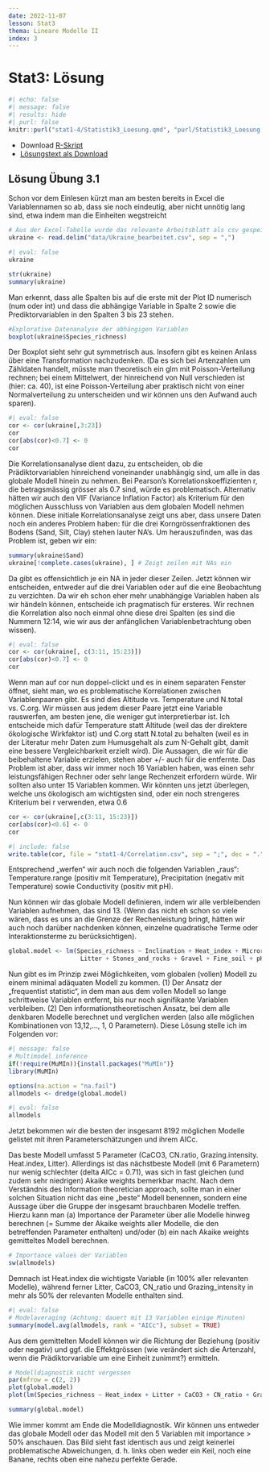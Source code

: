 ```yaml
---
date: 2022-11-07
lesson: Stat3
thema: Lineare Modelle II
index: 3
---
```


# Stat3: Lösung


```r
#| echo: false
#| message: false
#| results: hide
#| purl: false
knitr::purl("stat1-4/Statistik3_Loesung.qmd", "purl/Statistik3_Loesung.R", documentation = 0)
```

- Download [R-Skript](../purl/Statistik3_Loesung.R)
- [Lösungstext als Download](Statistik_Loesung_3.1.pdf)
      
## Lösung Übung 3.1

Schon vor dem Einlesen kürzt man am besten bereits in Excel die Variablennamen so ab, dass sie noch eindeutig, aber nicht unnötig lang sind, etwa indem man die Einheiten wegstreicht

```r
# Aus der Excel-Tabelle wurde das relevante Arbeitsblatt als csv gespeichert
ukraine <- read.delim("data/Ukraine_bearbeitet.csv", sep = ",")
```

```r
#| eval: false
ukraine
```

```r
str(ukraine)
summary(ukraine)
```
Man erkennt, dass alle Spalten bis auf die erste mit der Plot ID numerisch (num oder int) und
dass die abhängige Variable in Spalte 2 sowie die Prediktorvariablen in den Spalten 3 bis 23
stehen.

```r
#Explorative Datenanalyse der abhängigen Variablen
boxplot(ukraine$Species_richness)
```

Der Boxplot sieht sehr gut symmetrisch aus. Insofern gibt es keinen Anlass über eine
Transformation nachzudenken. (Da es sich bei Artenzahlen um Zähldaten handelt, müsste man
theoretisch ein glm mit Poisson-Verteilung rechnen; bei einem Mittelwert, der hinreichend von
Null verschieden ist (hier: ca. 40), ist eine Poisson-Verteilung aber praktisch nicht von einer
Normalverteilung zu unterscheiden und wir können uns den Aufwand auch sparen).

```r
#| eval: false
cor <- cor(ukraine[,3:23])
cor
cor[abs(cor)<0.7] <- 0
cor
```
Die Korrelationsanalyse dient dazu, zu entscheiden, ob die Prädiktorvariablen hinreichend
voneinander unabhängig sind, um alle in das globale Modell hinein zu nehmen. Bei Pearson’s
Korrelationskoeffizienten r, die betragsmässig grösser als 0.7 sind, würde es problematisch.
Alternativ hätten wir auch den VIF (Variance Inflation Factor) als Kriterium für den möglichen
Ausschluss von Variablen aus dem globalen Modell nehmen können.
Diese initiale Korrelationsanalyse zeigt uns aber, dass unsere Daten noch ein anderes Problem
haben: für die drei Korngrössenfraktionen des Bodens (Sand, Silt, Clay) stehen lauter NA’s. Um herauszufinden, was das Problem ist, geben wir ein:

```r
summary(ukraine$Sand)
ukraine[!complete.cases(ukraine), ] # Zeigt zeilen mit NAs ein
```
Da gibt es offensichtlich je ein NA in jeder dieser Zeilen. Jetzt können wir entscheiden,
entweder auf die drei Variablen oder auf die eine Beobachtung zu verzichten. Da wir eh schon
eher mehr unabhängige Variablen haben als wir händeln können, entscheide ich pragmatisch
für ersteres. Wir rechnen die Korrelation also noch einmal ohne diese drei Spalten (es sind die Nummern 12:14, wie wir aus der anfänglichen Variablenbetrachtung oben wissen).

```r
#| eval: false
cor <- cor(ukraine[, c(3:11, 15:23)])
cor[abs(cor)<0.7] <- 0
cor
```
Wenn man auf cor nun doppel-clickt und es in einem separaten Fenster öffnet, sieht man, wo
es problematische Korrelationen zwischen Variablenpaaren gibt.
Es sind dies Altitude vs. Temperature und N.total vs. C.org. Wir müssen aus jedem dieser Paare jetzt eine Variable rauswerfen, am besten jene, die weniger gut interpretierbar ist. Ich entscheide mich dafür Temperature statt Altitude (weil das der direktere ökologische
Wirkfaktor ist) und C.org statt N.total zu behalten (weil es in der Literatur mehr Daten zum
Humusgehalt als zum N-Gehalt gibt, damit eine bessere Vergleichbarkeit erzielt wird). Die
Aussagen, die wir für die beibehaltene Variable erzielen, stehen aber +/- auch für die
entfernte.
Das Problem ist aber, dass wir immer noch 16 Variablen haben, was einen sehr
leistungsfähigen Rechner oder sehr lange Rechenzeit erfordern würde. Wir sollten also unter
15 Variablen kommen. Wir könnten uns jetzt überlegen, welche uns ökologisch am wichtigsten
sind, oder ein noch strengeres Kriterium bei r verwenden, etwa 0.6

```r
cor <- cor(ukraine[,c(3:11, 15:23)])
cor[abs(cor)<0.6] <- 0
cor
```

```r
#| include: false
write.table(cor, file = "stat1-4/Correlation.csv", sep = ";", dec = ".", col.names = NA)
```

Entsprechend „werfen“ wir auch noch die folgenden Variablen „raus“: Temperature.range
(positiv mit Temperature), Precipitation (negativ mit Temperature) sowie Conductivity (positiv
mit pH).

Nun können wir das globale Modell definieren, indem wir alle verbleibenden Variablen
aufnehmen, das sind 13. (Wenn das nicht eh schon so viele wären, dass es uns an die Grenze
der Rechenleistung bringt, hätten wir auch noch darüber nachdenken können, einzelne
quadratische Terme oder Interaktionsterme zu berücksichtigen).

```r
global.model <- lm(Species_richness ~ Inclination + Heat_index + Microrelief + Grazing_intensity +
                    Litter + Stones_and_rocks + Gravel + Fine_soil + pH + CaCO3 + C_org + CN_ratio + Temperature, data = ukraine)
```

Nun gibt es im Prinzip zwei Möglichkeiten, vom globalen (vollen) Modell zu einem minimal
adäquaten Modell zu kommen. (1) Der Ansatz der „frequentist statistic“, in dem man aus dem
vollen Modell so lange schrittweise Variablen entfernt, bis nur noch signifikante Variablen
verbleiben. (2) Den informationstheoretischen Ansatz, bei dem alle denkbaren Modelle
berechnet und verglichen werden (also alle möglichen Kombinationen von 13,12,…, 1, 0
Parametern). Diese Lösung stelle ich im Folgenden vor:

```r
#| message: false
# Multimodel inference
if(!require(MuMIn)){install.packages("MuMIn")}
library(MuMIn)

options(na.action = "na.fail")
allmodels <- dredge(global.model)
```

```r
#| eval: false
allmodels
```

Jetzt bekommen wir die besten der insgesamt 8192 möglichen Modelle gelistet mit ihren
Parameterschätzungen und ihrem AICc.

Das beste Modell umfasst 5 Parameter (CaCO3, CN.ratio, Grazing.intensity. Heat.index, Litter).
Allerdings ist das nächstbeste Modell (mit 6 Parametern) nur wenig schlechter (delta AICc =
0.71), was sich in fast gleichen (und zudem sehr niedrigen) Akaike weights bemerkbar macht.
Nach dem Verständnis des Information theoretician approach, sollte man in einer solchen
Situation nicht das eine „beste“ Modell benennen, sondern eine Aussage über die Gruppe der
insgesamt brauchbaren Modelle treffen. Hierzu kann man (a) Importance der Parameter über
alle Modelle hinweg berechnen (= Summe der Akaike weights aller Modelle, die den
betreffenden Parameter enthalten) und/oder (b) ein nach Akaike weights gemitteltes Modell
berechnen.

```r
# Importance values der Variablen
sw(allmodels)
```

Demnach ist Heat.index die wichtigste Variable (in 100% aller relevanten Modelle), während
ferner Litter, CaCO3, CN_ratio und Grazing_intensity in mehr als 50% der relevanten Modelle
enthalten sind.

```r
#| eval: false
# Modelaveraging (Achtung: dauert mit 13 Variablen einige Minuten)
summary(model.avg(allmodels, rank = "AICc"), subset = TRUE)
```

Aus dem gemittelten Modell können wir die Richtung der Beziehung (positiv oder negativ) und
ggf. die Effektgrössen (wie verändert sich die Artenzahl, wenn die Prädiktorvariable um eine
Einheit zunimmt?) ermitteln.

```r
# Modelldiagnostik nicht vergessen
par(mfrow = c(2, 2))
plot(global.model)
plot(lm(Species_richness ~ Heat_index + Litter + CaCO3 + CN_ratio + Grazing_intensity, data = ukraine))

summary(global.model)
```

Wie immer kommt am Ende die Modelldiagnostik. Wir können uns entweder das globale
Modell oder das Modell mit den 5 Variablen mit importance > 50% anschauen. Das Bild sieht
fast identisch aus und zeigt keinerlei problematische Abweichungen, d. h. links oben weder ein
Keil, noch eine Banane, rechts oben eine nahezu perfekte Gerade. 
